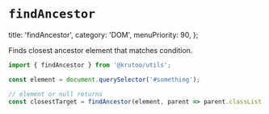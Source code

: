# `findAncestor`

  title: 'findAncestor',
  category: 'DOM',
  menuPriority: 90,
};

Finds closest ancestor element that matches condition.

```js
import { findAncestor } from '@krutoo/utils';

const element = document.querySelector('#something');

// element or null returns
const closestTarget = findAncestor(element, parent => parent.classList.contains('target'));
```
